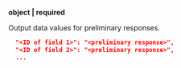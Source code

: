 **object \| required**

Output data values for preliminary responses.

```json
  "<ID of field 1>": "<preliminary response>",
  "<ID of field 2>": "<preliminary response>",
  ...
```